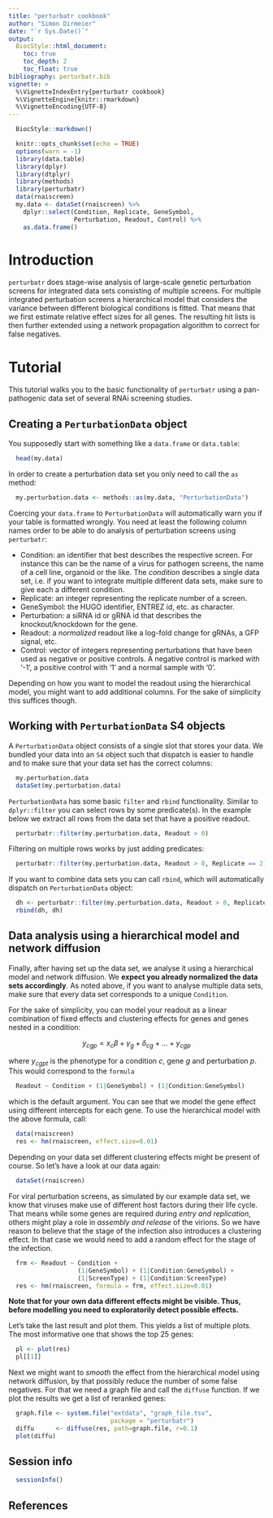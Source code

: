 ```yaml
---
title: "perturbatr cookbook"
author: "Simon Dirmeier"
date: "`r Sys.Date()`"
output:
  BiocStyle::html_document:
    toc: true
    toc_depth: 2
    toc_float: true
bibliography: perturbatr.bib
vignette: >
  %\VignetteIndexEntry{perturbatr cookbook}
  %\VignetteEngine{knitr::rmarkdown}
  %\VignetteEncoding{UTF-8}
---
```

```r
  BiocStyle::markdown()
```

```r
  knitr::opts_chunk$set(echo = TRUE)
  options(warn = -1)
  library(data.table)
  library(dplyr)
  library(dtplyr)
  library(methods)
  library(perturbatr)
  data(rnaiscreen)
  my.data <- dataSet(rnaiscreen) %>%    
    dplyr::select(Condition, Replicate, GeneSymbol, 
                  Perturbation, Readout, Control) %>%
    as.data.frame()
```

# Introduction

`perturbatr` does stage-wise analysis of large-scale genetic
 perturbation screens for integrated data sets consisting of multiple screens.
 For multiple integrated perturbation screens a hierarchical model that
 considers the variance between different biological conditions is fitted.
 That means that we first estimate relative effect sizes for all genes.
 The resulting hit lists is then further extended using a network
 propagation algorithm to correct for false negatives.

# Tutorial

This tutorial walks you to the basic functionality of `perturbatr` 
using a pan-pathogenic data set of several RNAi screening studies.

## Creating a `PerturbationData` object

You supposedly start with something like a `data.frame` or `data.table`:

```r
  head(my.data)
```

In order to create a perturbation data set you only need to call the `as`
method:

```r
  my.perturbation.data <- methods::as(my.data, "PerturbationData")
```

Coercing your `data.frame` to `PerturbationData` will automatically warn you if
your table is formatted wrongly. You need at least the following column names
order to be able to do analysis of perturbation screens using `perturbatr`:

* Condition: an identifier that best describes the respective screen. 
For instance this can be the name of a virus for pathogen screens, the name 
of a cell line, organoid or the like. The *condition* describes a single data 
set, i.e. if you want to integrate multiple different data sets, make sure to 
give each a different condition.
* Replicate: an integer representing the replicate number of a screen.
* GeneSymbol: the HUGO identifier, ENTREZ id, etc. as character.
* Perturbation: a siRNA id or gRNA id that describes the knockout/knockdown for 
the gene.
* Readout: a *normalized* readout like a log-fold change for gRNAs, 
a GFP signal, etc.
* Control: vector of integers representing perturbations that have been
used as negative or positive controls. A negative control is marked with
'-1', a positive control with '1' and a normal sample with '0'.

Depending on how you want to model the readout using the hierarchical model, 
you might want to add additional
columns. For the sake of simplicity this suffices though.

## Working with `PerturbationData` S4 objects

A `PerturbationData` object consists of a single slot that stores your data. We
bundled your data into an `S4` object such that dispatch is easier to handle
and to make sure that your data set has the correct columns:

```r
  my.perturbation.data
  dataSet(my.perturbation.data)
```

`PerturbationData` has some basic `filter` and `rbind` functionality.
Similar to `dplyr::filter` you can select rows by some predicate(s). In the
example below we extract all rows from the data set that have a positive
readout.

```r
  perturbatr::filter(my.perturbation.data, Readout > 0)
```

Filtering on multiple rows works by just adding predicates:
```r
  perturbatr::filter(my.perturbation.data, Readout > 0, Replicate == 2)
```

If you want to combine data sets you can call `rbind`, which will 
automatically dispatch on `PerturbationData` object:
```r
  dh <- perturbatr::filter(my.perturbation.data, Readout > 0, Replicate == 2)
  rbind(dh, dh)
```

## Data analysis using a hierarchical model and network diffusion

Finally, after having set up the data set, we analyse it using a hierarchical 
model and network diffusion. 
We **expect you already normalized the data sets accordingly**. 
As noted above, if you want to analyse multiple data sets, make sure that
every data set corresponds to a unique `Condition`.

For the sake of simplicity, you can model your readout as a linear combination
of fixed effects and clustering effects for genes and genes 
nested in a condition:

$$y_{cgp} = x_c \beta + \gamma_g  + \delta_{cg} + \dots + y_{cgp}$$

where $y_{cgpt}$ is the phenotype for a condition $c$, gene $g$ and 
perturbation $p$. This would correspond to the `formula`

```r
  Readout ~ Condition + (1|GeneSymbol) + (1|Condition:GeneSymbol)
```

which is the default argument. You can see that we model the gene effect using 
different intercepts for each gene. To use the hierarchical model with the 
above formula, call:

```r
  data(rnaiscreen)
  res <- hm(rnaiscreen, effect.size=0.01)
```

Depending on your data set different clustering effects might be present of 
course. So let's have a look at our data again:

```r
  dataSet(rnaiscreen)
```

For viral perturbation screens, as simulated by our example data set, we know 
that viruses make use of different host factors during their life cycle. 
That means while some genes are required during *entry and replication*, 
others might play a role in *assembly and release* of the virions. 
So we have reason to believe that the stage of the infection also introduces 
a clustering effect. In that case we would need to add a random effect 
for the stage of the infection.

```r
  frm <- Readout ~ Condition +
                   (1|GeneSymbol) + (1|Condition:GeneSymbol) +
                   (1|ScreenType) + (1|Condition:ScreenType)
  res <- hm(rnaiscreen, formula = frm, effect.size=0.01)
```

**Note that for your own data different effects might be visible. Thus,** 
**before modelling you need to exploratorily detect possible effects.**

Let's take the last result and plot them. This yields a list of multiple
plots. The most informative one that shows the top 25 genes:

```r
  pl <- plot(res)
  pl[[1]]
```

Next we might want to *smooth* the effect from the hierarchical model using 
network diffusion, by that possibly reduce the number of some false negatives.
For that we need a graph file and call the `diffuse` function. If we plot the
results we get a list of reranked genes:

```r
  graph.file <- system.file("extdata", "graph_file.tsv",
                            package = "perturbatr")
  diffu      <- diffuse(res, path=graph.file, r=0.1)
  plot(diffu)
```

## Session info

```r
  sessionInfo()
```

## References

